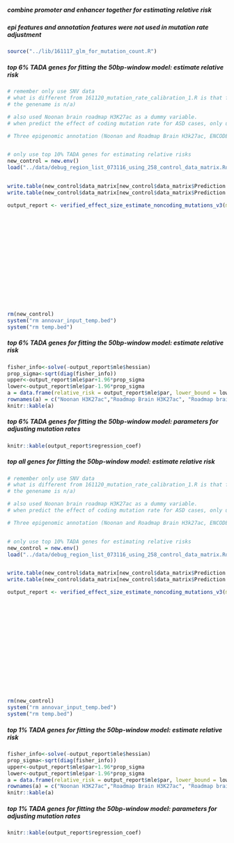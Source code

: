 
##### combine promoter and enhancer together for estimating relative risk
##### epi features and annotation features were not used in mutation rate adjustment

```r
source("../lib/161117_glm_for_mutation_count.R")
```

##### top 6% TADA genes for fitting the 50bp-window model: estimate relative risk

```r
# remember only use SNV data
# what is different from 161120_mutation_rate_calibration_1.R is that for coding regions, I removed all utrs and exons without a gene name (or
# the genename is n/a)

# also used Noonan brain roadmap H3K27ac as a dummy variable. 
# when predict the effect of coding mutation rate for ASD cases, only use synonymous mutations. 

# Three epigenomic annotation (Noonan and Roadmap Brain H3k27ac, ENCODE DHS, and Roadmap DHS) and one conservation score(phastcons100way) were used to correct mutation rate and to estimate relative risks. 


# only use top 10% TADA genes for estimating relative risks
new_control = new.env()
load("../data/debug_region_list_073116_using_258_control_data_matrix.Rdata", new_control)


write.table(new_control$data_matrix[new_control$data_matrix$Prediction == "dnv_proband" & new_control$data_matrix$Type == "SNV",c(1,2,3,7)], "temp.bed", col.names = FALSE, row.names = FALSE, sep = "\t", quote = FALSE)
write.table(new_control$data_matrix[new_control$data_matrix$Prediction == "dnv_proband" ,c(1:5,8,7)], "annovar_input_temp.bed", col.names = FALSE, row.names = FALSE, sep = "\t", quote = FALSE)

output_report <- verified_effect_size_estimate_noncoding_mutations_v3(mut_file = "./temp.bed", 
                                                                            window_file = "../other_annotation/epigenomic_annotation/Whole_genome.promoter_yanyu_10kb_exons_no_utr_no_na_genes.50bp_window.bed",
                                                                            cg_file = "../other_annotation/epigenomic_annotation/Whole_genome.promoter_yanyu_10kb_exons_no_utr_no_na_genes.50bp_window.bed.fasta.cg",
                                                                            mutrate_file = "../other_annotation/epigenomic_annotation/Whole_genome.promoter_yanyu_10kb_exons_no_utr_no_na_genes.50bp_window.bed.mutrate",
                                                                            sample_size = 314,
                                                                            epigenomic_marks_list = c("../other_annotation/epigenomic_annotation/Noonan_brain_roadmap_union.bed","../other_annotation/epigenomic_annotation/Epigenome_E081_E082_intersection.bed","../other_annotation/epigenomic_annotation/encode_DHS_union.bed"),
                                                                            overlap = 1e-9,
                                                                            gene_assign_file = "../other_annotation/epigenomic_annotation/Whole_genome.promoter_yanyu_10kb_exons_no_utr_no_na_genes.50bp_window.bed_genename.bed",
                                                                            rm_nonsyn = TRUE,
                                                                            annovar_folder = "/media/yuwen/Elements/ANNOVAR/annovar/",
                                                                            annovar_input = "annovar_input_temp.bed",
                                                                            gene_prior_file = "../other_annotation/gene_list/TADA_SNV_CNV_combined_Feb7_tadaname_null_PPA_p0_0.94.txt",
                                                                            sequence_annotation_list = c("../other_annotation/epigenomic_annotation/Whole_genome.promoter_yanyu_10kb_exons_no_utr_no_na_genes.50bp_window.bed.phastcons100way"),
                                                                            optimization_prop = 0.06)



rm(new_control)
system("rm annovar_input_temp.bed")
system("rm temp.bed")
```


##### top 6% TADA genes for fitting the 50bp-window model: estimate relative risk
```r
fisher_info<-solve(-output_report$mle$hessian)
prop_sigma<-sqrt(diag(fisher_info))
upper<-output_report$mle$par+1.96*prop_sigma
lower<-output_report$mle$par-1.96*prop_sigma
a = data.frame(relative_risk = output_report$mle$par, lower_bound = lower, upper_bournd = upper)
rownames(a) = c("Noonan H3K27ac","Roadmap Brain H3K27ac", "Roadmap brain DHS", "ENCODE brain DHS","Phastcons100way")
knitr::kable(a)
```
##### top 6% TADA genes for fitting the 50bp-window model: parameters for adjusting mutation rates

```r
knitr::kable(output_report$regression_coef)
```


##### top all genes for fitting the 50bp-window model: estimate relative risk

```r
# remember only use SNV data
# what is different from 161120_mutation_rate_calibration_1.R is that for coding regions, I removed all utrs and exons without a gene name (or
# the genename is n/a)

# also used Noonan brain roadmap H3K27ac as a dummy variable. 
# when predict the effect of coding mutation rate for ASD cases, only use synonymous mutations. 

# Three epigenomic annotation (Noonan and Roadmap Brain H3k27ac, ENCODE DHS, and Roadmap DHS) and one conservation score(phastcons100way) were used to correct mutation rate and to estimate relative risks. 


# only use top 10% TADA genes for estimating relative risks
new_control = new.env()
load("../data/debug_region_list_073116_using_258_control_data_matrix.Rdata", new_control)


write.table(new_control$data_matrix[new_control$data_matrix$Prediction == "dnv_proband" & new_control$data_matrix$Type == "SNV",c(1,2,3,7)], "temp.bed", col.names = FALSE, row.names = FALSE, sep = "\t", quote = FALSE)
write.table(new_control$data_matrix[new_control$data_matrix$Prediction == "dnv_proband" ,c(1:5,8,7)], "annovar_input_temp.bed", col.names = FALSE, row.names = FALSE, sep = "\t", quote = FALSE)

output_report <- verified_effect_size_estimate_noncoding_mutations_v3(mut_file = "./temp.bed", 
                                                                            window_file = "../other_annotation/epigenomic_annotation/Whole_genome.promoter_yanyu_10kb_exons_no_utr_no_na_genes.50bp_window.bed",
                                                                            cg_file = "../other_annotation/epigenomic_annotation/Whole_genome.promoter_yanyu_10kb_exons_no_utr_no_na_genes.50bp_window.bed.fasta.cg",
                                                                            mutrate_file = "../other_annotation/epigenomic_annotation/Whole_genome.promoter_yanyu_10kb_exons_no_utr_no_na_genes.50bp_window.bed.mutrate",
                                                                            sample_size = 314,
                                                                            epigenomic_marks_list = c("../other_annotation/epigenomic_annotation/Noonan_brain_roadmap_union.bed","../other_annotation/epigenomic_annotation/Epigenome_E081_E082_intersection.bed","../other_annotation/epigenomic_annotation/encode_DHS_union.bed"),
                                                                            overlap = 1e-9,
                                                                            gene_assign_file = "../other_annotation/epigenomic_annotation/Whole_genome.promoter_yanyu_10kb_exons_no_utr_no_na_genes.50bp_window.bed_genename.bed",
                                                                            rm_nonsyn = TRUE,
                                                                            annovar_folder = "/media/yuwen/Elements/ANNOVAR/annovar/",
                                                                            annovar_input = "annovar_input_temp.bed",
                                                                            gene_prior_file = "../other_annotation/gene_list/TADA_SNV_CNV_combined_Feb7_tadaname_null_PPA_p0_0.94.txt",
                                                                            sequence_annotation_list = c("../other_annotation/epigenomic_annotation/Whole_genome.promoter_yanyu_10kb_exons_no_utr_no_na_genes.50bp_window.bed.phastcons100way"),
                                                                            optimization_prop = 1)



rm(new_control)
system("rm annovar_input_temp.bed")
system("rm temp.bed")
```


##### top 1% TADA genes for fitting the 50bp-window model: estimate relative risk
```r
fisher_info<-solve(-output_report$mle$hessian)
prop_sigma<-sqrt(diag(fisher_info))
upper<-output_report$mle$par+1.96*prop_sigma
lower<-output_report$mle$par-1.96*prop_sigma
a = data.frame(relative_risk = output_report$mle$par, lower_bound = lower, upper_bournd = upper)
rownames(a) = c("Noonan H3K27ac","Roadmap Brain H3K27ac", "Roadmap brain DHS", "ENCODE brain DHS","Phastcons100way")
knitr::kable(a)
```
##### top 1% TADA genes for fitting the 50bp-window model: parameters for adjusting mutation rates

```r
knitr::kable(output_report$regression_coef)
```